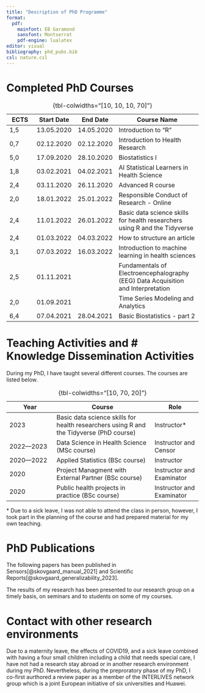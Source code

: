 ```yaml
---
title: "Description of PhD Programme"
format: 
  pdf:
    mainfont: EB Garamond
    sansfont: Montserrat
    pdf-engine: lualatex
editor: visual
bibliography: phd_pubs.bib
csl: nature.csl
---
```


# Completed PhD Courses

```{=tex}
\begingroup
```
\scriptsize

| ECTS | Start Date | End Date   | Course Name                                                                      |
|-------------|-------------|-------------|-----------------------------------|
| 1,5  | 13.05.2020 | 14.05.2020 | Introduction to "R"                                                              |
| 0,7  | 02.12.2020 | 02.12.2020 | Introduction to Health Research                                                  |
| 5,0  | 17.09.2020 | 28.10.2020 | Biostatistics I                                                                  |
| 1,8  | 03.02.2021 | 04.02.2021 | AI Statistical Learners in Health Science                                        |
| 2,4  | 03.11.2020 | 26.11.2020 | Advanced R course                                                                |
| 2,0  | 18.01.2022 | 25.01.2022 | Responsible Conduct of Research - Online                                         |
| 2,4  | 11.01.2022 | 26.01.2022 | Basic data science skills for health researchers using R and the Tidyverse       |
| 2,4  | 01.03.2022 | 04.03.2022 | How to structure an article                                                      |
| 3,1  | 07.03.2022 | 16.03.2022 | Introduction to machine learning in health sciences                              |
| 2,5  | 01.11.2021 |            | Fundamentals of Electroencephalography (EEG) Data Acquisition and Interpretation |
| 2,0  | 01.09.2021 |            | Time Series Modeling and Analytics                                               |
| 6,4  | 07.04.2021 | 28.04.2021 | Basic Biostatistics - part 2                                                     |

: {tbl-colwidths="\[10, 10, 10, 70\]"}

```{=tex}
\endgroup
```
# Teaching Activities and # Knowledge Dissemination Activities

During my PhD, I have taught several different courses. The courses are listed below.

```{=tex}
\begingroup
```
\scriptsize

| Year        | Course                                                                                  | Role                      |
|------------------|-------------------------------------|------------------|
| 2023 | Basic data science skills for health researchers using R and the Tidyverse (PhD course) | Instructor\*              |
| 2022---2023 | Data Science in Health Science (MSc course)                                             | Instructor and Censor     |
| 2020---2022 | Applied Statistics (BSc course)                                                         | Instructor                |
| 2020        | Project Managment with External Partner (BSc course)                                    | Instructor and Examinator |
| 2020        | Public health projects in practice (BSc course)                                         | Instructor and Examinator |

: {tbl-colwidths="\[10, 70, 20\]"}

\* Due to a sick leave, I was not able to attend the class in person, however, I took part in the planning of the course and had prepared material for my own teaching.

```{=tex}
\endgroup
```

# PhD Publications

The following papers has been published in Sensors[@skovgaard_manual_2021] and Scientific Reports[@skovgaard_generalizability_2023]. \bigskip

::: {#refs}
:::

The results of my research has been presented to our research group on a timely basis, on seminars and to students on some of my courses.

# Contact with other research environments

Due to a maternity leave, the effects of COVID19, and a sick leave combined with having a four small children including a child that needs special care, I have not had a research stay abroad or in another research environment during my PhD. Nevertheless, during the preproratory phase of my PhD, I co-first aurthored a review paper as a member of the INTERLIVES network group which is a joint European initiative of six universities and Huawei.
